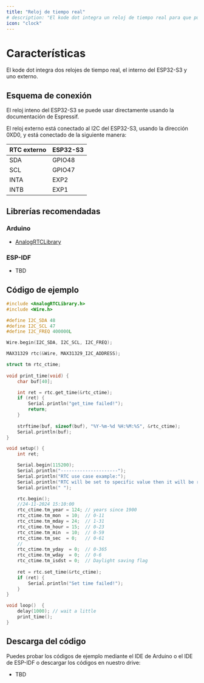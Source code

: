 ```yaml
---
title: "Reloj de tiempo real"
# description: "El kode dot integra un reloj de tiempo real para que puedas obtener la hora y la fecha."
icon: "clock"
---
```


# Características

El kode dot integra dos relojes de tiempo real, el interno del ESP32-S3 y uno externo.

## Esquema de conexión

El reloj inteno del ESP32-S3 se puede usar directamente usando la documentación de Espressif.

El reloj externo está conectado al I2C del ESP32-S3, usando la dirección 0XD0, y está conectado de la siguiente manera:

| RTC externo | ESP32-S3 |
| ----------- | -------- |
| SDA         | GPIO48   |
| SCL         | GPIO47   |
| INTA        | EXP2     |
| INTB        | EXP1     |

## Librerías recomendadas
### Arduino
- [AnalogRTCLibrary](https://github.com/analogdevicesinc/AnalogRTCLibrary)

### ESP-IDF
- TBD

## Código de ejemplo
```cpp RTC_test.ino lines icon="microchip"
#include <AnalogRTCLibrary.h>
#include <Wire.h>

#define I2C_SDA 48
#define I2C_SCL 47
#define I2C_FREQ 400000L

Wire.begin(I2C_SDA, I2C_SCL, I2C_FREQ);

MAX31329 rtc(&Wire, MAX31329_I2C_ADDRESS);

struct tm rtc_ctime;
    
void print_time(void) {
    char buf[40];

    int ret = rtc.get_time(&rtc_ctime);
    if (ret) {
        Serial.println("get_time failed!");
        return;
    }
    
    strftime(buf, sizeof(buf), "%Y-%m-%d %H:%M:%S", &rtc_ctime);
    Serial.println(buf);
}

void setup() {
    int ret;

    Serial.begin(115200);
    Serial.println("---------------------");
    Serial.println("RTC use case example:");
    Serial.println("RTC will be set to specific value then it will be read every second");
    Serial.println(" ");

    rtc.begin();
    //24-11-2024 15:10:00
    rtc_ctime.tm_year = 124; // years since 1900
    rtc_ctime.tm_mon  = 10;  // 0-11
    rtc_ctime.tm_mday = 24;  // 1-31
    rtc_ctime.tm_hour = 15;  // 0-23
    rtc_ctime.tm_min  = 10;  // 0-59
    rtc_ctime.tm_sec  = 0;   // 0-61
    //
    rtc_ctime.tm_yday  = 0;  // 0-365
    rtc_ctime.tm_wday  = 0;  // 0-6
    rtc_ctime.tm_isdst = 0;  // Daylight saving flag
    
    ret = rtc.set_time(&rtc_ctime);
    if (ret) {
        Serial.println("Set time failed!");
    }
}

void loop()  {
    delay(1000); // wait a little
    print_time();
}
```


## Descarga del código
Puedes probar los códigos de ejemplo mediante el IDE de Arduino o el IDE de ESP-IDF o descargar los códigos en nuestro drive:

- TBD